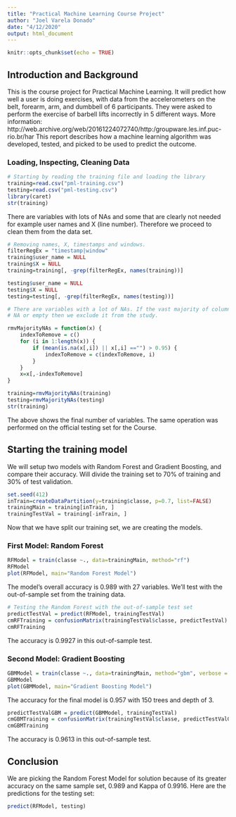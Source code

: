 ```yaml
---
title: "Practical Machine Learning Course Project"
author: "Joel Varela Donado"
date: "4/12/2020"
output: html_document
---
```


```r
knitr::opts_chunk$set(echo = TRUE)
```

## Introduction and Background

This is the course project for Practical Machine Learning. It will predict how well a user is doing exercises, with data from the accelerometers on the belt, forearm, arm, and dumbbell of 6 participants. They were asked to perform the exercise of barbell lifts incorrectly in 5 different ways. More information: http://web.archive.org/web/20161224072740/http:/groupware.les.inf.puc-rio.br/har 
This report describes how a machine learning algorithm was developed, tested, and picked to be used to predict the outcome.

### Loading, Inspecting, Cleaning Data

```r
# Starting by reading the training file and loading the library
training=read.csv("pml-training.csv")
testing=read.csv("pml-testing.csv")
library(caret)
str(training)
```

There are variables with lots of NAs and some that are clearly not needed for example user names and X (line number). Therefore we proceed to clean them from the data set.

``` r
# Removing names, X, timestamps and windows.
filterRegEx = "timestamp|window"
training$user_name = NULL
training$X = NULL
training=training[, -grep(filterRegEx, names(training))]

testing$user_name = NULL
testing$X = NULL
testing=testing[, -grep(filterRegEx, names(testing))]

# There are variables with a lot of NAs. If the vast majority of column values (> 95%) is
# NA or empty then we exclude it from the study.

rmvMajorityNAs = function(x) {
    indexToRemove = c()
    for (i in 1:length(x)) {
        if (mean(is.na(x[,i]) || x[,i] =="") > 0.95) {
            indexToRemove = c(indexToRemove, i)
        }
    }
    x=x[,-indexToRemove]
}

training=rmvMajorityNAs(training)
testing=rmvMajorityNAs(testing)
str(training)
```

The above shows the final number of variables. The same operation was performed on the official testing set for the Course.

## Starting the training model

We will setup two models with Random Forest and Gradient Boosting, and compare their accuracy.
Will divide the training set to 70% of training and 30% of test validation.
``` r
set.seed(412)
inTrain=createDataPartition(y=training$classe, p=0.7, list=FALSE)
trainingMain = training[inTrain, ]
trainingTestVal = training[-inTrain, ]
```

Now that we have split our training set, we are creating the models.

### First Model: Random Forest

```r
RFModel = train(classe ~., data=trainingMain, method="rf")
RFModel
plot(RFModel, main="Random Forest Model")
```

The model's overall accuracy is 0.989 with 27 variables.
We'll test with the out-of-sample set from the training data.

``` r
# Testing the Random Forest with the out-of-sample test set
predictTestVal = predict(RFModel, trainingTestVal)
cmRFTraining = confusionMatrix(trainingTestVal$classe, predictTestVal)
cmRFTraining
```

The accuracy is 0.9927 in this out-of-sample test. 

### Second Model: Gradient Boosting 
``` r
GBMModel = train(classe ~., data=trainingMain, method="gbm", verbose = FALSE)
GBMModel
plot(GBMModel, main="Gradient Boosting Model")
```

The accuracy for the final model is 0.957 with 150 trees and depth of 3.

``` r
predictTestValGBM = predict(GBMModel, trainingTestVal)
cmGBMTraining = confusionMatrix(trainingTestVal$classe, predictTestValGBM)
cmGBMTraining
```

The accuracy is 0.9613 in this out-of-sample test. 

## Conclusion
We are picking the Random Forest Model for solution because of its greater accuracy on the same sample set, 0.989 and Kappa of 0.9916.
Here are the predictions for the testing set:
``` r
predict(RFModel, testing)
```
